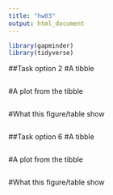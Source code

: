 ```yaml
---
title: "hw03"
output: html_document
---
```


```r
library(gapminder)
library(tidyverse)
```

##Task option 2
#A tibble
<!-- -->
```r
```

#A plot from the tibble
<!-- -->
```r
```

#What this figure/table show
<!-- -->
```r
```


##Task option 6
#A tibble
<!-- -->
```r
```

#A plot from the tibble
<!-- -->
```r
```

#What this figure/table show
<!-- -->
```r
```